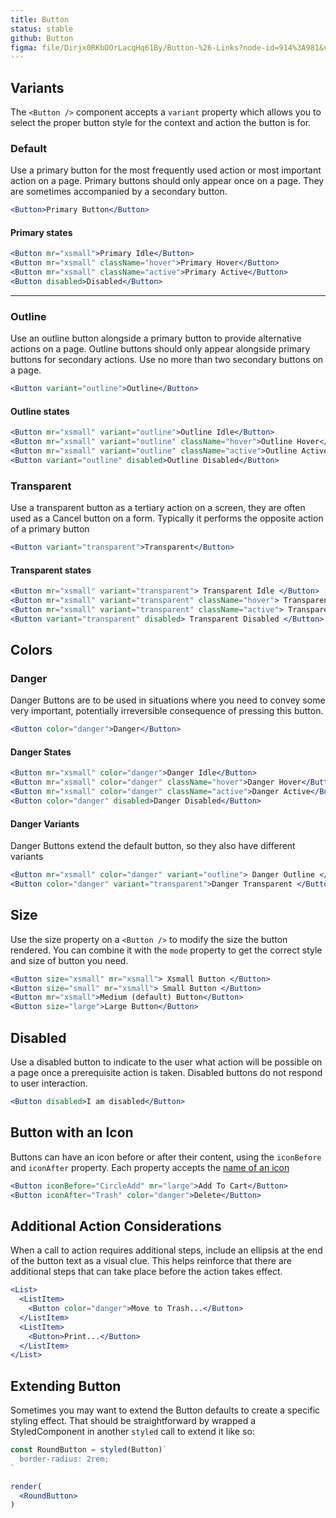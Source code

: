 ```yaml
---
title: Button
status: stable
github: Button
figma: file/Dirjx0RKbOOrLacqHq61By/Button-%26-Links?node-id=914%3A981&viewport=1741%2C951%2C1
---
```



## Variants

The `<Button />` component accepts a `variant` property which allows you to select the proper button style for the context and action the button is for.

### Default

Use a primary button for the most frequently used action or most important action on a page. Primary buttons should only appear once on a page. They are sometimes accompanied by a secondary button.

```jsx
<Button>Primary Button</Button>
```

#### Primary states

```jsx
<Button mr="xsmall">Primary Idle</Button>
<Button mr="xsmall" className="hover">Primary Hover</Button>
<Button mr="xsmall" className="active">Primary Active</Button>
<Button disabled>Disabled</Button>
```

---

### Outline

Use an outline button alongside a primary button to provide alternative actions on a page. Outline buttons should only appear alongside primary buttons for secondary actions. Use no more than two secondary buttons on a page.

```jsx
<Button variant="outline">Outline</Button>
```

#### Outline states

```jsx
<Button mr="xsmall" variant="outline">Outline Idle</Button>
<Button mr="xsmall" variant="outline" className="hover">Outline Hover</Button>
<Button mr="xsmall" variant="outline" className="active">Outline Active</Button>
<Button variant="outline" disabled>Outline Disabled</Button>
```

### Transparent

Use a transparent button as a tertiary action on a screen, they are often used as a Cancel button on a form. Typically it performs the opposite action of a primary button

```jsx
<Button variant="transparent">Transparent</Button>
```

#### Transparent states

```jsx
<Button mr="xsmall" variant="transparent"> Transparent Idle </Button>
<Button mr="xsmall" variant="transparent" className="hover"> Transparent Hover </Button>
<Button mr="xsmall" variant="transparent" className="active"> Transparent Active </Button>
<Button variant="transparent" disabled> Transparent Disabled </Button>
```

## Colors

### Danger

Danger Buttons are to be used in situations where you need to convey some very important, potentially irreversible consequence of pressing this button.

```jsx
<Button color="danger">Danger</Button>
```

#### Danger States

```jsx
<Button mr="xsmall" color="danger">Danger Idle</Button>
<Button mr="xsmall" color="danger" className="hover">Danger Hover</Button>
<Button mr="xsmall" color="danger" className="active">Danger Active</Button>
<Button color="danger" disabled>Danger Disabled</Button>
```

#### Danger Variants

Danger Buttons extend the default button, so they also have different variants

```jsx
<Button mr="xsmall" color="danger" variant="outline"> Danger Outline </Button>
<Button color="danger" variant="transparent">Danger Transparent </Button>
```

## Size

Use the size property on a `<Button />` to modify the size the button rendered. You can combine it with the `mode` property to get the correct style and size of button you need.

```jsx
<Button size="xsmall" mr="xsmall"> Xsmall Button </Button>
<Button size="small" mr="xsmall"> Small Button </Button>
<Button mr="xsmall">Medium (default) Button</Button>
<Button size="large">Large Button</Button>
```

## Disabled

Use a disabled button to indicate to the user what action will be possible on a page once a prerequisite action is taken. Disabled buttons do not respond to user interaction.

```jsx
<Button disabled>I am disabled</Button>
```

## Button with an Icon

Buttons can have an icon before or after their content, using the `iconBefore` and `iconAfter` property. Each property accepts the [name of an icon](/#!/Icons)

```jsx
<Button iconBefore="CircleAdd" mr="large">Add To Cart</Button>
<Button iconAfter="Trash" color="danger">Delete</Button>
```

## Additional Action Considerations

When a call to action requires additional steps, include an ellipsis at the end of the button text as a visual clue. This helps reinforce that there are additional steps that can take place before the action takes effect.

```jsx
<List>
  <ListItem>
    <Button color="danger">Move to Trash...</Button>
  </ListItem>
  <ListItem>
    <Button>Print...</Button>
  </ListItem>
</List>
```

## Extending Button

Sometimes you may want to extend the Button defaults to create a specific styling effect. That should be straightforward by wrapped a StyledComponent in another `styled` call to extend it like so:

<RoundBtn />

```jsx static
const RoundButton = styled(Button)`
  border-radius: 2rem;
`

render(
  <RoundButton>
)
```
